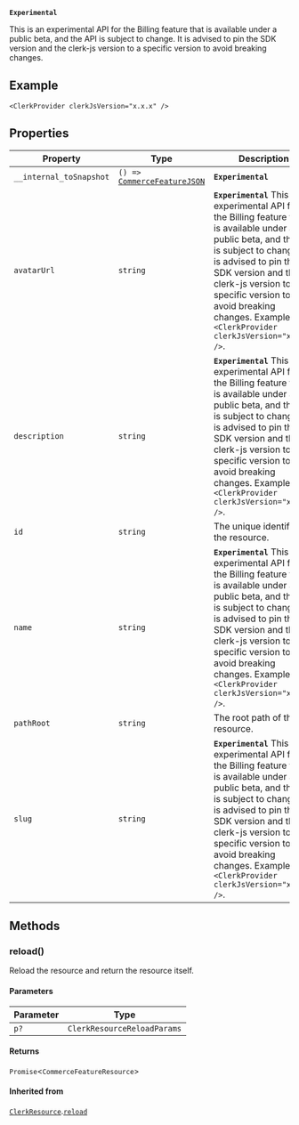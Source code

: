 **`Experimental`**

This is an experimental API for the Billing feature that is available under a public beta, and the API is subject to change.
It is advised to pin the SDK version and the clerk-js version to a specific version to avoid breaking changes.

## Example

```tsx
<ClerkProvider clerkJsVersion="x.x.x" />
```

## Properties

| Property                                                   | Type                                                                | Description                                                                                                                                                                                                                                                                                                         | Overrides                                                           |
| ---------------------------------------------------------- | ------------------------------------------------------------------- | ------------------------------------------------------------------------------------------------------------------------------------------------------------------------------------------------------------------------------------------------------------------------------------------------------------------- | ------------------------------------------------------------------- |
| <a id="__internal_tosnapshot"></a> `__internal_toSnapshot` | <code>() => [CommerceFeatureJSON](commerce-feature-json.mdx)</code> | **`Experimental`**                                                                                                                                                                                                                                                                                                  | -                                                                   |
| <a id="avatarurl"></a> `avatarUrl`                         | `string`                                                            | **`Experimental`** This is an experimental API for the Billing feature that is available under a public beta, and the API is subject to change. It is advised to pin the SDK version and the clerk-js version to a specific version to avoid breaking changes. Example: `<ClerkProvider clerkJsVersion="x.x.x" />`. | -                                                                   |
| <a id="description"></a> `description`                     | `string`                                                            | **`Experimental`** This is an experimental API for the Billing feature that is available under a public beta, and the API is subject to change. It is advised to pin the SDK version and the clerk-js version to a specific version to avoid breaking changes. Example: `<ClerkProvider clerkJsVersion="x.x.x" />`. | -                                                                   |
| <a id="id"></a> `id`                                       | `string`                                                            | The unique identifier of the resource.                                                                                                                                                                                                                                                                              | [`ClerkResource`](clerk-resource.mdx).[`id`](clerk-resource.mdx#id) |
| <a id="name"></a> `name`                                   | `string`                                                            | **`Experimental`** This is an experimental API for the Billing feature that is available under a public beta, and the API is subject to change. It is advised to pin the SDK version and the clerk-js version to a specific version to avoid breaking changes. Example: `<ClerkProvider clerkJsVersion="x.x.x" />`. | -                                                                   |
| <a id="pathroot"></a> `pathRoot`                           | `string`                                                            | The root path of the resource.                                                                                                                                                                                                                                                                                      | -                                                                   |
| <a id="slug"></a> `slug`                                   | `string`                                                            | **`Experimental`** This is an experimental API for the Billing feature that is available under a public beta, and the API is subject to change. It is advised to pin the SDK version and the clerk-js version to a specific version to avoid breaking changes. Example: `<ClerkProvider clerkJsVersion="x.x.x" />`. | -                                                                   |

## Methods

### reload()

Reload the resource and return the resource itself.

#### Parameters

| Parameter | Type                        |
| --------- | --------------------------- |
| `p?`      | `ClerkResourceReloadParams` |

#### Returns

`Promise`\<`CommerceFeatureResource`\>

#### Inherited from

[`ClerkResource`](clerk-resource.mdx).[`reload`](clerk-resource.mdx#reload)
